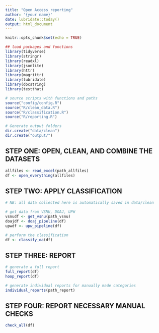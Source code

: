 ```yaml
---
title: "Open Access reporting"
author: '{your name}'
date: lubridate::today()
output: html_document
---
```


```r
knitr::opts_chunk$set(echo = TRUE)
```

```r
## load packages and functions
library(tidyverse)
library(stringr)
library(readxl)
library(jsonlite)
library(httr)
library(magrittr)
library(lubridate)
library(docstring)
library(testthat)
```

```r
# source scripts with functions and paths
source("config/config.R")
source("R/clean_data.R")
source("R/classification.R")
source("R/reporting.R")

# Generate output folders
dir.create("data/clean")
dir.create("output/")
```

## STEP ONE: OPEN, CLEAN, AND COMBINE THE DATASETS
```r
allfiles <- read_excel(path_allfiles)
df <- open_everything(allfiles)
```

## STEP TWO: APPLY CLASSIFICATION
```r
# NB: all data collected here is automatically saved in data/clean

# get data from VSNU, DOAJ, UPW
vsnudf <- get_vsnu(path_vsnu)
doajdf <- doaj_pipeline(df)
upwdf <- upw_pipeline(df)

# perform the classification
df <- classify_oa(df)
```

## STEP THREE: REPORT
```r
# generate a full report
full_report(df)
hoop_report(df)

# generate individual reports for manually made categories
individual_reports(path_report)
```

## STEP FOUR: REPORT NECESSARY MANUAL CHECKS
```r
check_all(df)
```